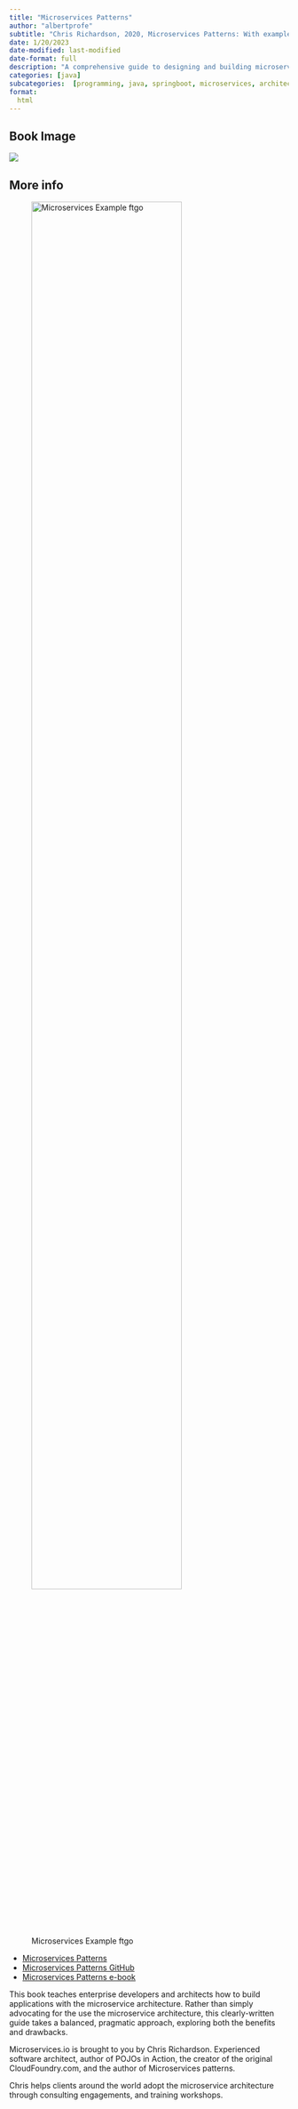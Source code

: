 ```yaml
---
title: "Microservices Patterns"
author: "albertprofe"
subtitle: "Chris Richardson, 2020, Microservices Patterns: With examples in Java"
date: 1/20/2023
date-modified: last-modified
date-format: full
description: "A comprehensive guide to designing and building microservices. Chris Richardson provides a wealth of practical patterns and best practices for building scalable and resilient microservices, with examples in Java."
categories: [java]
subcategories:  [programming, java, springboot, microservices, architecture]
format:
  html
---
```


## Book Image

![](/books/MicrosserivcesPatterns.png)

## More info

![Microservices Example ftgo](/images/springboot/Ftgo.png){width="80%"}

- [Microservices Patterns](https://microservices.io/book){.external}
- [Microservices Patterns GitHub](https://github.com/microservices-patterns/ftgo-application){.external}
- [Microservices Patterns e-book](https://livebook.manning.com/book/microservices-patterns/chapter-1){.external}

This book teaches enterprise developers and architects how to build applications with the microservice architecture. Rather than simply advocating for the use the microservice architecture, this clearly-written guide takes a balanced, pragmatic approach, exploring both the benefits and drawbacks.

Microservices.io is brought to you by Chris Richardson. Experienced software architect, author of POJOs in Action, the creator of the original CloudFoundry.com, and the author of Microservices patterns.

Chris helps clients around the world adopt the microservice architecture through consulting engagements, and training workshops.